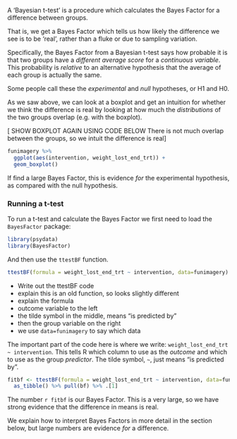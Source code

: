 A 'Bayesian t-test' is a procedure which calculates the Bayes Factor for a difference between groups.

That is, we get a Bayes Factor which tells us how likely the difference we see is to be 'real', rather than a fluke or due to sampling variation.

Specifically, the Bayes Factor from a Bayesian t-test says how probable it is that two groups have a *different average score* for a *continuous variable*. This probability is *relative* to an alternative hypothesis that the average of each group is actually the same.

Some people call these the *experimental* and *null* hypotheses, or H1 and H0.


As we saw above, we can look at a boxplot and get an intuition for whether we think the
difference is real by looking at how much the *distributions* of the two groups overlap (e.g. with the boxplot).

[
SHOW BOXPLOT AGAIN USING CODE BELOW
There is not much overlap between the groups, so we intuit the difference is real
]

```r
funimagery %>%
  ggplot(aes(intervention, weight_lost_end_trt)) +
  geom_boxplot()
```



If find a large Bayes Factor, this is evidence *for* the experimental hypothesis, as compared with the null hypothesis.


### Running a t-test

To run a t-test and calculate the Bayes Factor we first need to load the `BayesFactor` package:

```r
library(psydata)
library(BayesFactor)
```


And then use the `ttestBF` function.


```r
ttestBF(formula = weight_lost_end_trt ~ intervention, data=funimagery)
```

:::{.direction}

- Write out the ttestBF code
- explain this is an old function, so looks slightly different
- explain the formula
- outcome variable to the left
- the tilde symbol in the middle, means "is predicted by"
- then the group variable on the right
- we use `data=funimagery` to say which data

:::


The important part of the code here is where we write: `weight_lost_end_trt ~ intervention`. This tells R which column to use as the *outcome* and which to use as the group *predictor*. The tilde symbol, `~`, just means "is predicted by".




```r
fitbf <- ttestBF(formula = weight_lost_end_trt ~ intervention, data=funimagery) %>% 
  as_tibble() %>% pull(bf) %>% .[1]
```


The number `r fitbf` is our Bayes Factor. This is a very large, so we have strong evidence that the difference in means is real.

We explain how to interpret Bayes Factors in more detail in the section below, but large numbers are evidence *for* a difference.

